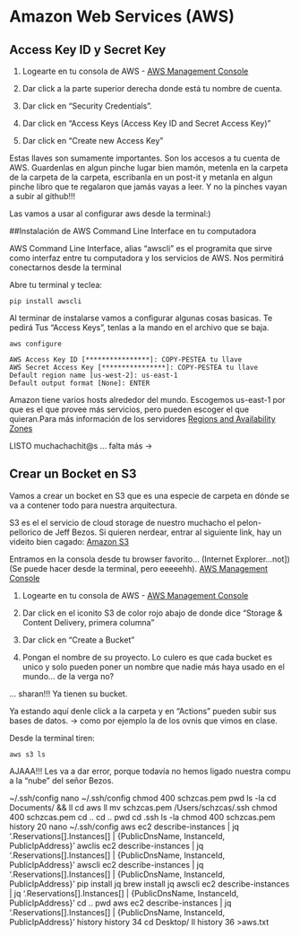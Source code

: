 # Amazon Web Services (AWS)


## Access Key ID y Secret Key 

1. Logearte en tu consola de AWS - [AWS Management Console](https://aws.amazon.com/console/)

2. Dar click a la parte superior derecha donde está tu nombre de cuenta.
3. Dar click en "Security Credentials".
4. Dar click en "Access Keys (Access Key ID and Secret Access Key)"
5. Dar click en "Create new Access Key"

Estas llaves son sumamente importantes.  Son los accesos a tu cuenta de AWS.
Guardenlas en algun pinche lugar bien mamón, metenla en la carpeta de la carpeta de la carpeta,
escribanla en un post-it y metanla en algun pinche libro que te regalaron que jamás vayas a leer.
Y no la pinches vayan a subir al github!!!

Las vamos a usar al configurar aws desde la terminal:)

##Instalación de AWS Command Line Interface en tu computadora

AWS Command Line Interface, alias "awscli"  es el programita que sirve como 
interfaz entre tu computadora y los servicios de AWS. Nos permitirá conectarnos desde la terminal


Abre tu terminal y teclea:
```
pip install awscli
```
Al terminar de instalarse vamos a configurar algunas cosas basicas. Te pedirá 
Tus "Access Keys", tenlas a la mando en el archivo que se baja. 

```
aws configure

AWS Access Key ID [****************]: COPY-PESTEA tu llave
AWS Secret Access Key [****************]: COPY-PESTEA tu llave
Default region name [us-west-2]: us-east-1 
Default output format [None]: ENTER
```

Amazon tiene varios hosts alrededor del mundo. Escogemos us-east-1 por que es el 
que provee más servicios, pero pueden escoger el que quieran.Para más información de los servidores 
[Regions and Availability Zones](http://docs.aws.amazon.com/AWSEC2/latest/UserGuide/using-regions-availability-zones.html#concepts-regions-availability-zones)

LISTO muchachachit@s ... falta más ->

## Crear un Bocket en S3
Vamos a crear un bocket en S3 que es una especie de carpeta en dónde se va a contener todo para nuestra arquitectura.

S3 es el el servicio de cloud storage de nuestro muchacho el pelon-pellorico de Jeff Bezos.
Si quieren nerdear, entrar al siguiente link, hay un videito bien cagado:
[Amazon S3](https://aws.amazon.com/s3/)

Entramos en la consola desde tu browser favorito... (Internet Explorer...not]) (Se puede hacer desde la terminal, pero eeeeehh).
[AWS Management Console](https://aws.amazon.com/console/)

1. Logearte en tu consola de AWS - [AWS Management Console](https://aws.amazon.com/console/)

2. Dar click en el iconito S3 de color rojo abajo de donde dice "Storage & Content Delivery, primera columna"
3. Dar click en "Create a Bucket"
4. Pongan el nombre de su proyecto. Lo culero es que cada bucket es unico y solo pueden poner un nombre que nadie más haya usado en el mundo... de la verga no?

... sharan!!!
Ya tienen su bucket. 

Ya estando aquí denle click a la carpeta y en "Actions" pueden subir sus bases de datos. -> como por ejemplo la de los ovnis que vimos en clase.

Desde la terminal tiren:
```
aws s3 ls
```
AJAAA!!!
Les va a dar error, porque todavía no hemos ligado nuestra compu a la "nube" del señor Bezos.


~/.ssh/config
nano ~/.ssh/config
chmod 400 schzcas.pem
pwd
ls -la
cd Documents/ && ll
cd aws
ll
mv schzcas.pem  /Users/schzcas/.ssh
chmod 400 schzcas.pem
cd ..
cd ..
pwd
cd .ssh
ls -la
chmod 400 schzcas.pem
 history 20
nano ~/.ssh/config
aws ec2 describe-instances | jq '.Reservations[].Instances[] |  {PublicDnsName, InstanceId, PublicIpAddress}'
awclis ec2 describe-instances | jq '.Reservations[].Instances[] |  {PublicDnsName, InstanceId, PublicIpAddress}'
awscli ec2 describe-instances | jq '.Reservations[].Instances[] |  {PublicDnsName, InstanceId, PublicIpAddress}'
pip install jq
brew install jq
awscli ec2 describe-instances | jq '.Reservations[].Instances[] |  {PublicDnsName, InstanceId, PublicIpAddress}'
cd ..
pwd
aws ec2 describe-instances | jq '.Reservations[].Instances[] |  {PublicDnsName, InstanceId, PublicIpAddress}'
history
history 34
cd Desktop/
ll
history 36 >aws.txt
 